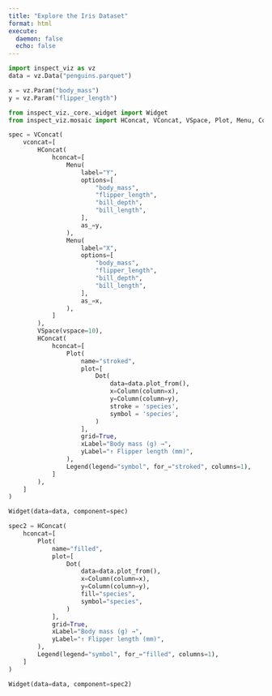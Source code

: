 ```yaml
---
title: "Explore the Iris Dataset"
format: html
execute:
  daemon: false
  echo: false
---
```


```python
import inspect_viz as vz
data = vz.Data("penguins.parquet")

x = vz.Param("body_mass")
y = vz.Param("flipper_length")
```



```python
from inspect_viz._core._widget import Widget
from inspect_viz.mosaic import HConcat, VConcat, VSpace, Plot, Menu, Column, Dot, Legend

spec = VConcat(
    vconcat=[
        HConcat(
            hconcat=[
                Menu(
                    label="Y",
                    options=[
                        "body_mass",
                        "flipper_length",
                        "bill_depth",
                        "bill_length",
                    ],
                    as_=y,
                ),
                Menu(
                    label="X",
                    options=[
                        "body_mass",
                        "flipper_length",
                        "bill_depth",
                        "bill_length",
                    ],
                    as_=x,
                ),
            ]
        ),
        VSpace(vspace=10),
        HConcat(
            hconcat=[
                Plot(
                    name="stroked",
                    plot=[
                        Dot(
                            data=data.plot_from(),
                            x=Column(column=x),
                            y=Column(column=y),
                            stroke = 'species',
                            symbol = 'species',
                        )
                    ],
                    grid=True,
                    xLabel="Body mass (g) →",
                    yLabel="↑ Flipper length (mm)",
                ),
                Legend(legend="symbol", for_="stroked", columns=1),
            ]
        ),
    ]
)

Widget(data=data, component=spec)
```


```python
spec2 = HConcat(
    hconcat=[
        Plot(
            name="filled",
            plot=[
                Dot(
                    data=data.plot_from(),
                    x=Column(column=x),
                    y=Column(column=y),
                    fill="species",
                    symbol="species",
                )
            ],
            grid=True,
            xLabel="Body mass (g) →",
            yLabel="↑ Flipper length (mm)",
        ),
        Legend(legend="symbol", for_="filled", columns=1),
    ]
)

Widget(data=data, component=spec2)
```
